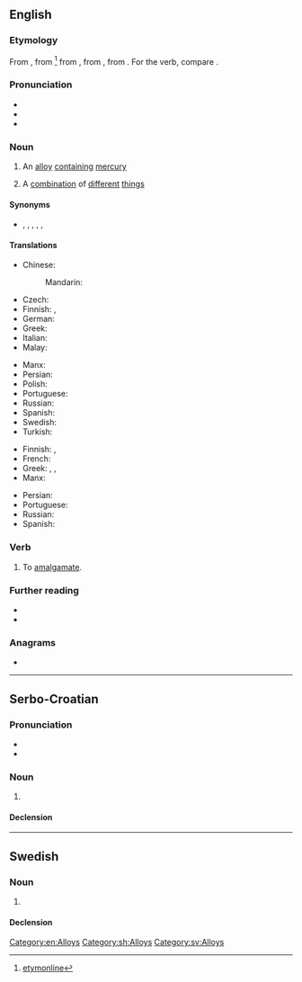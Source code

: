 {{also|Amalgam|amalgám}}
==English==
{{wikipedia}}

===Etymology===
From {{etyl|ML.|en}} {{m|la|amalgama||mercury alloy}}, from {{etyl|ar|en}} {{m|ar|ملغم|اَلْمَلْغَم|emollient poultice or unguent for sores}}<ref>[http://www.etymonline.com/index.php?term=amalgam&allowed_in_frame=0 etymonline]</ref> from {{etyl|grc|en}} {{m|grc|μάλαγμα||gold}}, from {{m|grc|μαλάσσω||to soften}}, from {{m|grc|μαλακός||soft}}. For the verb, compare {{cog|fr|amalgamer}}.

===Pronunciation===
* {{IPA|/əˈmæl.ɡəm/|lang=en}}
* {{hyphenation|a|mal|gam|lang=en}}
* {{audio|en-us-amalgam.ogg|Audio (US)|lang=en}}

===Noun===
{{en-noun|amalgams}}

# {{lb|en|metallurgy}} An [[alloy]] [[contain]]ing [[mercury]]
# A [[combination]] of [[different]] [[thing]]s

====Synonyms====
* {{l|en|alloy}}, {{l|en|blend}}, {{l|en|combo}}, {{l|en|compound}}, {{l|en|conglomerate}}, {{l|en|mixture}}

====Translations====
{{trans-top|alloy}}
* Chinese:
*: Mandarin: {{t+check|cmn|汞齐||tr=gǒngjì}}
* Czech: {{t+|cs|amalgám|m}}
* Finnish: {{t+|fi|amalgaami}}, {{t|fi|elohopeaseos}}
* German: {{t+|de|Amalgam|n}}
* Greek: {{t+|el|αμάλγαμα|n}}
* Italian: {{t+|it|amalgama|f}}
* Malay: {{t|ms|amalgam}}
{{trans-mid}}
* Manx: {{t|gv|co-lheian|m}}
* Persian: {{t+|fa|ملغمه|tr=malğame|sc=fa-Arab}}
* Polish: {{t+|pl|amalgamat|m}}
* Portuguese: {{t+|pt|amálgama|m-f}}
* Russian: {{t+|ru|амальга́ма|f}}
* Spanish: {{t+|es|amalgama|f}}
* Swedish: {{t+|sv|amalgam|n}}
* Turkish: {{t+|tr|malgama}}
{{trans-bottom}}

{{trans-top|combination}}
* Finnish: {{t+|fi|yhdistelmä}}, {{t+|fi|seos}}
* French: {{t+|fr|amalgame|m}}
* Greek: {{t+|el|αμάλγαμα|n}}, {{t+|el|κράμα|n}}, {{t+|el|σύμφυρμα|n}}
* Manx: {{t|gv|co-lheian|m}}
{{trans-mid}}
* Persian: {{t+|fa|ملغمه|tr=malğame|sc=fa-Arab}}
* Portuguese: {{t+|pt|amálgama|m-f}}
* Russian: {{t+|ru|амальга́ма|f}}
* Spanish: {{t+|es|amalgama|f}}
{{trans-bottom}}

===Verb===
{{en-verb}}

# {{lb|en|archaic|ambitransitive}} To [[amalgamate]].
#: {{rfquotek|Boyle}}
#: {{rfquotek|Ben Jonson}}

===Further reading===
* {{R:WebMineral}}
* {{R:mindat}}
<references />

===Anagrams===
* {{anagrams|en|malagma}}

[[Category:en:Alloys]]

----

==Serbo-Croatian==

===Pronunciation===
* {{IPA|/amǎlɡaːm/|lang=sh}}
* {{hyphenation|a|mal|gam|lang=sh}}

===Noun===
{{sh-noun|g=m|head=amàlgām}}

# {{l|en|amalgam}}

====Declension====
{{sh-decl-noun|amàlgām|amalgami
|amalgáma|amalgama
|amalgamu|amalgamima
|amalgam|amalgame
|amalgame|amalgami
|amalgamu|amalgamima
|amalgamom|amalgamima
}}

[[Category:sh:Alloys]]

----

==Swedish==
{{wikipedia|lang=sv}}

===Noun===
{{sv-noun|n}}

# {{l|sv|amalgam}}

====Declension====
{{sv-noun-unc-irreg-n|2=amalgamet}}

[[Category:sv:Alloys]]